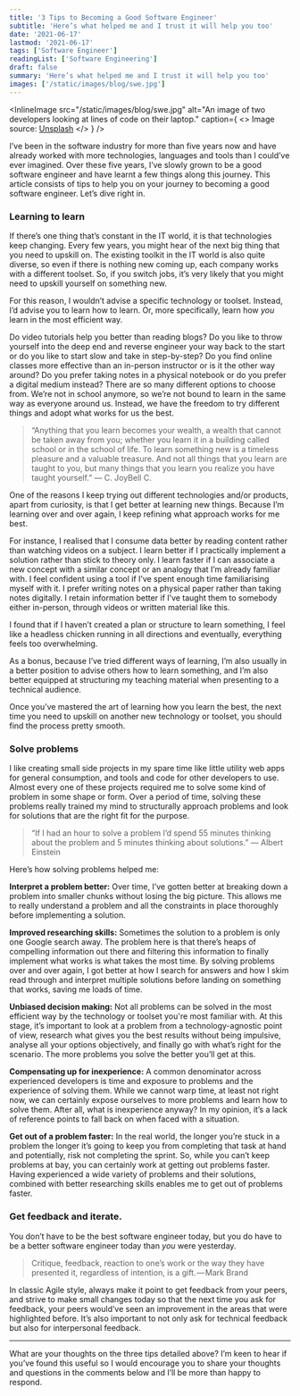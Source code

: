 ```yaml
---
title: '3 Tips to Becoming a Good Software Engineer'
subtitle: 'Here’s what helped me and I trust it will help you too'
date: '2021-06-17'
lastmod: '2021-06-17'
tags: ['Software Engineer']
readingList: ['Software Engineering']
draft: false
summary: 'Here’s what helped me and I trust it will help you too'
images: ['/static/images/blog/swe.jpg']
---
```


<InlineImage
  src="/static/images/blog/swe.jpg"
  alt="An image of two developers looking at lines of code on their laptop."
  caption={
    <>
      Image source: <a href="https://unsplash.com/photos/ofeO3-rfaAo">Unsplash</a>
    </>
  }
/>

I’ve been in the software industry for more than five years now and have already worked with more technologies, languages and tools than I could’ve ever imagined. Over these five years, I’ve slowly grown to be a good software engineer and have learnt a few things along this journey. This article consists of tips to help you on your journey to becoming a good software engineer. Let’s dive right in.

### Learning to learn

If there’s one thing that’s constant in the IT world, it is that technologies keep changing. Every few years, you might hear of the next big thing that you need to upskill on. The existing toolkit in the IT world is also quite diverse, so even if there is nothing new coming up, each company works with a different toolset. So, if you switch jobs, it’s very likely that you might need to upskill yourself on something new.

For this reason, I wouldn’t advise a specific technology or toolset. Instead, I’d advise you to learn how to learn. Or, more specifically, learn how _you_ learn in the most efficient way.

Do video tutorials help you better than reading blogs? Do you like to throw yourself into the deep end and reverse engineer your way back to the start or do you like to start slow and take in step-by-step? Do you find online classes more effective than an in-person instructor or is it the other way around? Do you prefer taking notes in a physical notebook or do you prefer a digital medium instead? There are so many different options to choose from. We’re not in school anymore, so we’re not bound to learn in the same way as everyone around us. Instead, we have the freedom to try different things and adopt what works for us the best.

> “Anything that you learn becomes your wealth, a wealth that cannot be taken away from you; whether you learn it in a building called school or in the school of life. To learn something new is a timeless pleasure and a valuable treasure. And not all things that you learn are taught to you, but many things that you learn you realize you have taught yourself.” ― C. JoyBell C.

One of the reasons I keep trying out different technologies and/or products, apart from curiosity, is that I get better at learning new things. Because I’m learning over and over again, I keep refining what approach works for me best.

For instance, I realised that I consume data better by reading content rather than watching videos on a subject. I learn better if I practically implement a solution rather than stick to theory only.**&#x20;**&#x49; learn faster if I can associate a new concept with a similar concept or an analogy that I’m already familiar with. I feel confident using a tool if I’ve spent enough time familiarising myself with it. I prefer writing notes on a physical paper rather than taking notes digitally. I retain information better if I’ve taught them to somebody either in-person, through videos or written material like this.

I found that if I haven’t created a plan or structure to learn something, I feel like a headless chicken running in all directions and eventually, everything feels too overwhelming.

As a bonus, because I’ve tried different ways of learning, I’m also usually in a better position to advise others how to learn something, and I’m also better equipped at structuring my teaching material when presenting to a technical audience.

Once you’ve mastered the art of learning how you learn the best, the next time you need to upskill on another new technology or toolset, you should find the process pretty smooth.

### Solve problems

I like creating small side projects in my spare time like little utility web apps for general consumption, and tools and code for other developers to use. Almost every one of these projects required me to solve some kind of problem in some shape or form. Over a period of time, solving these problems really trained my mind to structurally approach problems and look for solutions that are the right fit for the purpose.

> “If I had an hour to solve a problem I’d spend 55 minutes thinking about the problem and 5 minutes thinking about solutions.” ― Albert Einstein

Here’s how solving problems helped me:

**Interpret a problem better:** Over time, I’ve gotten better at breaking down a problem into smaller chunks without losing the big picture. This allows me to really understand a problem and all the constraints in place thoroughly before implementing a solution.

**Improved researching skills:** Sometimes the solution to a problem is only one Google search away. The problem here is that there’s heaps of compelling information out there and filtering this information to finally implement what works is what takes the most time. By solving problems over and over again, I got better at how I search for answers and how I skim read through and interpret multiple solutions before landing on something that works, saving me loads of time.

**Unbiased decision making:** Not all problems can be solved in the most efficient way by the technology or toolset you're most familiar with. At this stage, it’s important to look at a problem from a technology-agnostic point of view, research what gives you the best results without being impulsive, analyse all your options objectively, and finally go with what’s right for the scenario. The more problems you solve the better you’ll get at this.

**Compensating up for inexperience:** A common denominator across experienced developers is time and exposure to problems and the experience of solving them. While we cannot warp time, at least not right now, we can certainly expose ourselves to more problems and learn how to solve them. After all, what is inexperience anyway? In my opinion, it’s a lack of reference points to fall back on when faced with a situation.

**Get out of a problem faster:** In the real world, the longer you’re stuck in a problem the longer it’s going to keep you from completing that task at hand and potentially, risk not completing the sprint. So, while you can’t keep problems at bay, you can certainly work at getting out problems faster. Having experienced a wide variety of problems and their solutions, combined with better researching skills enables me to get out of problems faster.

### Get feedback and iterate.

You don’t have to be the best software engineer today, but you do have to be a better software engineer today than _you_ were yesterday.

> Critique, feedback, reaction to one’s work or the way they have presented it, regardless of intention, is a gift. — Mark Brand

In classic Agile style, always make it point to get feedback from your peers, and strive to make small changes today so that the next time you ask for feedback, your peers would’ve seen an improvement in the areas that were highlighted before. It’s also important to not only ask for technical feedback but also for interpersonal feedback.

---

What are your thoughts on the three tips detailed above? I’m keen to hear if you’ve found this useful so I would encourage you to share your thoughts and questions in the comments below and I’ll be more than happy to respond.
